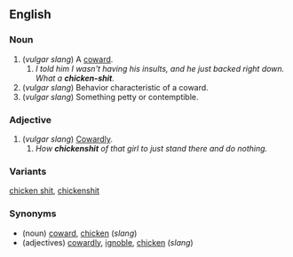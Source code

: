 ==English==

===Noun===
{{en-noun}}

# (''vulgar slang'') A [[coward]].
## ''I told him I wasn't having his insults, and he just backed right down. What a '''chicken-shit'''.''
# (''vulgar slang'') Behavior characteristic of a coward.
# (''vulgar slang'') Something petty or contemptible.

===Adjective===

# (''vulgar slang'') [[Cowardly]].
## ''How '''chickenshit''' of that girl to just stand there and do nothing.''

===Variants===
[[chicken shit]], [[chickenshit]]

===Synonyms===
*(noun) [[coward]], [[chicken]] (''slang'')
*(adjectives) [[cowardly]], [[ignoble]], [[chicken]] (''slang'')